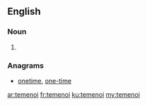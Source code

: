 ==English==

===Noun===
{{head|en|plural}}

# {{plural of|temenos|lang=en|nocat=1}}

===Anagrams===
* [[onetime#English|onetime]], [[one-time#English|one-time]]

[[ar:temenoi]]
[[fr:temenoi]]
[[ku:temenoi]]
[[my:temenoi]]